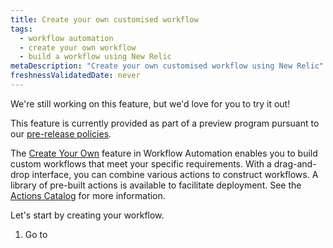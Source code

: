 ```yaml
---
title: Create your own customised workflow
tags:
  - workflow automation
  - create your own workflow
  - build a workflow using New Relic
metaDescription: "Create your own customised workflow using New Relic"
freshnessValidatedDate: never
---
```


<Callout title="preview">
  We're still working on this feature, but we'd love for you to try it out!

  This feature is currently provided as part of a preview program pursuant to our [pre-release policies](/docs/licenses/license-information/referenced-policies/new-relic-pre-release-policy).
</Callout>

The [Create Your Own](https://onenr.io/0OQM47KgxjG) feature in Workflow Automation enables you to build custom workflows that meet your specific requirements. With a drag-and-drop interface, you can combine various actions to construct workflows. A library of pre-built actions is available to facilitate deployment. See the [Actions Catalog](/docs/workflow-automation/setup-and-configuration/actions-catalog) for more information.

Let's start by creating your workflow.

1. Go to 